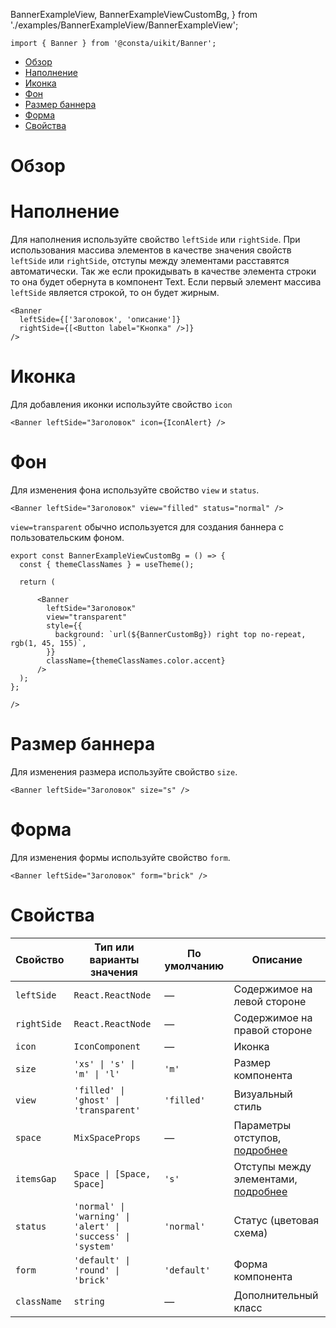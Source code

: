 
  BannerExampleView,
  BannerExampleViewCustomBg,
} from './examples/BannerExampleView/BannerExampleView';

```tsx
import { Banner } from '@consta/uikit/Banner';
```

<MdxMenu>

- [Обзор](#обзор)
- [Наполнение](#наполнение)
- [Иконка](#иконка)
- [Фон](#фон)
- [Размер баннера](#размер-баннера)
- [Форма](#форма)
- [Свойства](#свойства)

</MdxMenu>

# Обзор

# Наполнение

Для наполнения используйте свойство `leftSide` или `rightSide`. При использования массива элементов в качестве значения свойств `leftSide` или `rightSide`, отступы между элементами расставятся автоматически. Так же если прокидывать в качестве элемента строки то она будет обернута в компонент Text. Если первый элемент массива `leftSide` является строкой, то он будет жирным.

<MdxTabs>

<BannerExampleContent />

```tsx
<Banner
  leftSide={['Заголовок', 'описание']}
  rightSide={[<Button label="Кнопка" />]}
/>
```

</MdxTabs>

# Иконка

Для добавления иконки используйте свойство `icon`

<MdxTabs>

<BannerExampleIcon />

```tsx
<Banner leftSide="Заголовок" icon={IconAlert} />
```

</MdxTabs>

# Фон

Для изменения фона используйте свойство `view` и `status`.

<MdxTabs>

<BannerExampleView />

```tsx
<Banner leftSide="Заголовок" view="filled" status="normal" />
```

</MdxTabs>

`view=transparent` обычно используется для создания баннера с пользовательским фоном.

<MdxTabs>

<BannerExampleViewCustomBg />

```tsx
export const BannerExampleViewCustomBg = () => {
  const { themeClassNames } = useTheme();

  return (

      <Banner
        leftSide="Заголовок"
        view="transparent"
        style={{
          background: `url(${BannerCustomBg}) right top no-repeat, rgb(1, 45, 155)`,
        }}
        className={themeClassNames.color.accent}
      />
  );
};

/>
```

</MdxTabs>

# Размер баннера

Для изменения размера используйте свойство `size`.

<MdxTabs>

<BannerExampleSize />

```tsx
<Banner leftSide="Заголовок" size="s" />
```

</MdxTabs>

# Форма

Для изменения формы используйте свойство `form`.

<MdxTabs>

<BannerExampleForm />

```tsx
<Banner leftSide="Заголовок" form="brick" />
```

</MdxTabs>

# Свойства

| Свойство    | Тип или варианты значения                                   | По умолчанию | Описание                                                                                     |
| ----------- | ----------------------------------------------------------- | ------------ | -------------------------------------------------------------------------------------------- |
| `leftSide`  | `React.ReactNode`                                           | —            | Содержимое на левой стороне                                                                  |
| `rightSide` | `React.ReactNode`                                           | —            | Содержимое на правой стороне                                                                 |
| `icon`      | `IconComponent`                                             | —            | Иконка                                                                                       |
| `size`      | `'xs' \| 's' \| 'm' \| 'l'`                                 | `'m'`        | Размер компонента                                                                            |
| `view`      | `'filled' \| 'ghost' \| 'transparent'`                      | `'filled'`   | Визуальный стиль                                                                             |
| `space`     | `MixSpaceProps`                                             | —            | Параметры отступов, [подробнее](##LIBS.LIB.STAND/lib:uikit/stand:mixs-mixspace-stable)       |
| `itemsGap`  | `Space \| [Space, Space]`                                   | `'s'`        | Отступы между элементами, [подробнее](##LIBS.LIB.STAND/lib:uikit/stand:mixs-mixspace-stable) |
| `status`    | `'normal' \| 'warning' \| 'alert' \| 'success' \| 'system'` | `'normal'`   | Статус (цветовая схема)                                                                      |
| `form`      | `'default' \| 'round' \| 'brick'`                           | `'default'`  | Форма компонента                                                                             |
| `className` | `string`                                                    | —            | Дополнительный класс                                                                         |
